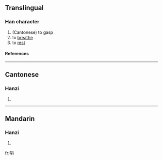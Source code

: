 ==Translingual==
===Han character===
{{Han char|rn=30|rad=口|as=07|sn=10|four=|canj=口手卜十 (RQYJ)}}
# (Cantonese) to gasp
# to [[breathe]]
# to [[rest]]
====References====
{{Han ref|kx=0193.051|hdz=10625.051|uh=551E|ud=21790}}
----
==Cantonese==
===Hanzi===
{{yue-hanzi|jyut=|y=dau2}}
# {{defn|Cantonese}}
----
==Mandarin==
===Hanzi===
{{cmn-hanzi|pin=[[dǒu]] (dou3), [[yǐng1liang]] (ying1liang3)|wg=tou<sup>3</sup>, <sup>3</sup>}}
# {{defn|Mandarin}}

[[fr:唞]]